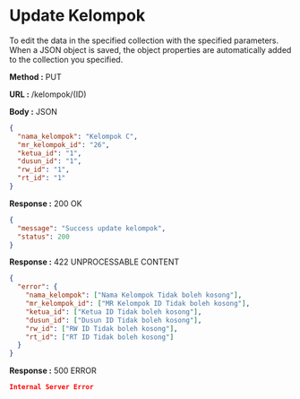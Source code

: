 
# Update Kelompok

To edit the data in the specified collection with the specified parameters.
When a JSON object is saved, the object properties are automatically added to the collection you specified.

**Method :** <Badge variant="info">PUT</Badge>

**URL :** <Badge variant="dark">/kelompok/(ID)</Badge>

**Body :** <Badge variant="purple">JSON</Badge>

```json
{
  "nama_kelompok": "Kelompok C",
  "mr_kelompok_id": "26",
  "ketua_id": "1",
  "dusun_id": "1",
  "rw_id": "1",
  "rt_id": "1"
}
```

**Response :** <BadgeOutline variant="success">200 OK</BadgeOutline>

```json
{
  "message": "Success update kelompok",
  "status": 200
}
```

**Response :** <BadgeOutline variant="info">422 UNPROCESSABLE CONTENT</BadgeOutline>

```json
{
  "error": {
    "nama_kelompok": ["Nama Kelompok Tidak boleh kosong"],
    "mr_kelompok_id": ["MR Kelompok ID Tidak boleh kosong"],
    "ketua_id": ["Ketua ID Tidak boleh kosong"],
    "dusun_id": ["Dusun ID Tidak boleh kosong"],
    "rw_id": ["RW ID Tidak boleh kosong"],
    "rt_id": ["RT ID Tidak boleh kosong"]
  }
}
```

**Response :** <BadgeOutline variant="danger">500 ERROR</BadgeOutline>

```json
Internal Server Error
```

